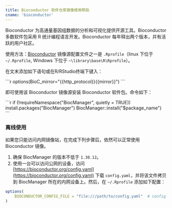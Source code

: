 ```yaml
---
title: Bioconductor 软件仓库镜像使用帮助
cname: 'bioconductor'
---
```


Bioconductor 为高通量基因组数据的分析和可视化提供开源工具。Bioconductor 多数软件包采用 R 统计编程语言开发。Bioconductor 每年释出两个版本，并有活跃的用户社区。

使用方法：[Bioconductor](https://www.bioconductor.org) 镜像源配置文件之一是 `.Rprofile`（linux 下位于 `~/.Rprofile`, Windows 下位于 `~\library\base\R\Rprofile`）。

在文末添加如下语句或在R/RStudio终端下键入：

<CodeBlock>
```r
options(BioC_mirror="{{http_protocol}}{{mirror}}")
```
</CodeBlock>

即可使用该 Bioconductor 镜像源安装 Bioconductor 软件包。命令如下：

<CodeBlock>
```r
if (!requireNamespace("BiocManager", quietly = TRUE))
    install.packages("BiocManager")
BiocManager::install("$package_name")
```
</CodeBlock>


### 离线使用

如果您只能访问内网镜像站，在完成下列步骤后，依然可以正常使用 Bioconductor 镜像。
1. 确保 BiocManager 的版本不低于 `1.30.12`。
2. 使用一台可以访问公网的设备，访问 [https://bioconductor.org/config.yaml](https://bioconductor.org/config.yaml) 下载 `config.yaml`，并将该文件拷贝到 BiocManager 所在的内网设备上。然后，在 `~/.Rprofile` 添加如下配置：

```r
options(
    BIOCONDUCTOR_CONFIG_FILE = "file:///path/to/config.yaml"  # config.yaml 所在的路径
)
```
